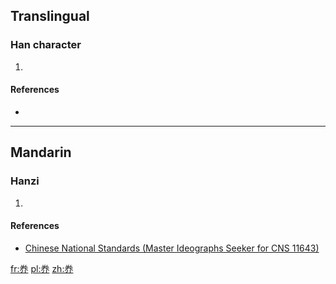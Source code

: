 ==Translingual==

===Han character===
{{Han char|rn=37|rad=大|as=05|sn=8|four=|canj=火手中中 (FQLL)}}

# {{defn|Han|sort=大05}}

====References====
* {{Han ref|kx=0251.091|hdz=10536.041|uh=594D|ud=22861}}

----

==Mandarin==

===Hanzi===
{{cmn-hanzi|pin=[[yǎng]] ([[yang3]])|wg=yang<sup>3</sup>}}

# {{defn|lang=cmn|sort=大05}}

====References====
*[http://www.cns11643.gov.tw/AIDB/query_general_view.do?page=3&code=6467 Chinese National Standards (Master Ideographs Seeker for CNS 11643)]

[[fr:奍]]
[[pl:奍]]
[[zh:奍]]
